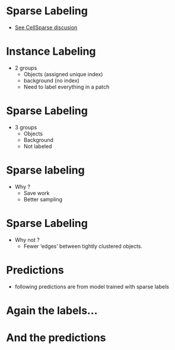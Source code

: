 # Sparse Labeling
* [See CellSparse discusion](https://forum.image.sc/t/cellsparse-training-deep-learning-models-for-cell-image-segmentation-with-sparse-annotations/82419)

# Instance Labeling

* 2 groups
    * Objects (assigned unique index)
    * background (no index)
    * Need to label everything in a patch

# {background-image="./easy-augment-one-image.png" background-size="contain"}

# Sparse Labeling

* 3 groups
    * Objects
    * Background
    * Not labeled

# {background-image="./easy-augment-sparse.png" background-size="contain"}
# {background-image="./easy-augment-one-image.png" background-size="contain"}


# Sparse labeling

* Why ?
    * Save work
    * Better sampling

# Sparse Labeling

* Why not ?
    * Fewer 'edges' between tightly clustered objects. 
    
# {background-image="./easy-augment-sparse.png" background-size="contain"}

# Predictions

* following predictions are from model trained with sparse labels

# {background-image="./easy-augment-sparse-1-prediction.png" background-size="contain"}
# {background-image="./easy-augment-sparse-2-prediction.png" background-size="contain"}
# {background-image="./easy-augment-sparse-0-prediction.png" background-size="contain"}

# Again the labels...

# {background-image="./easy-augment-sparse.png" background-size="contain"}
# {background-image="./easy-augment-sparse-2.png" background-size="contain"}

# And the predictions

# {background-image="./easy-augment-sparse-1-prediction.png" background-size="contain"}
# {background-image="./easy-augment-sparse-2-prediction.png" background-size="contain"}
# {background-image="./easy-augment-sparse-0-prediction.png" background-size="contain"}

